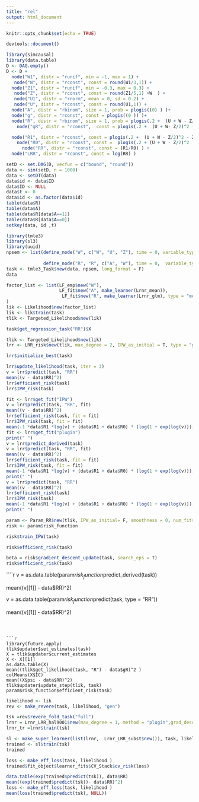 ```yaml
---
title: "rel"
output: html_document
---
```


```r
knitr::opts_chunk$set(echo = TRUE)

```

```r

devtools::document()
```

```r
library(simcausal)
library(data.table)
D <- DAG.empty()
D <- D +
  node("W1", distr = "runif", min = -1, max = 1) +
   node("W", distr = "rconst", const = round(W1/3,1)) +
  node("Z1", distr = "runif", min = -0.3, max = 0.3) +
   node("Z", distr = "rconst", const = round(Z1/5,1) +W  ) +
   node("U1", distr = "rnorm", mean = 0, sd = 0.2) +
   node("U", distr = "rconst", const = round(U1,1)) +
  node("A", distr = "rbinom", size = 1, prob = plogis((0) ) )+
  node("g", distr = "rconst", const = plogis((0 )) )+
  node("R", distr = "rbinom", size = 1, prob = plogis(.2 +  (U + W - Z/2)^2 - Z*A - .4*A + 5*A*W ) )+
    node("gR", distr = "rconst",  const = plogis(.2 +  (U + W- Z/2)^2 - Z*A +.4*A + 5*A*W ) )+

  node("R1", distr = "rconst", const = plogis(.2 +  (U + W - Z/2)^2 - Z - .4 + 5*W ) )+
    node("R0", distr = "rconst", const =  plogis(.2 + (U + W - Z/2)^2  ) )+
      node("RR", distr = "rconst", const = (R1/R0) ) +
  node("LRR", distr = "rconst", const = log(RR) ) 

setD <- set.DAG(D, vecfun = c("bound", "round"))
data <- sim(setD, n = 1000)
data <- setDT(data)
data$id <- data$ID
data$ID <- NULL
data$t <- 0
data$id <- as.factor(data$id)
table(data$R)
table(data$A)
table(data$R[data$A==1])
table(data$R[data$A==0])
setkey(data, id ,t)

library(tmle3)
library(sl3)
library(uuid)
npsem <- list(define_node("W", c("W", "U", "Z"), time = 0, variable_type = variable_type("continuous")), define_node("A", "A", c("W"), time = 0), define_node("Z", "Z",  variable_type = variable_type("continuous")),
             
              define_node("R", "R", c("A", "W"), time = 0,  variable_type = variable_type("continuous")), define_node("RR", "R", c("W"), time = 0,  variable_type = variable_type("continuous")))
task <- tmle3_Task$new(data, npsem, long_format = F)
data
```

```r
factor_list <- list(LF_emp$new("W"), 
                    LF_fit$new("A", make_learner(Lrnr_mean)),
                     LF_fit$new("R", make_learner(Lrnr_glm), type = "mean")
)
lik <- Likelihood$new(factor_list)
lik <- lik$train(task)
tlik <- Targeted_Likelihood$new(lik)
```

```r
task$get_regression_task("RR")$X
```

```r
tlik <- Targeted_Likelihood$new(lik)
lrr <- LRR_risk$new(tlik, max_degree = 2, IPW_as_initial = T, type = "grad")
```

```r
lrr$initialize_best(task)

```
```r

lrr$update_likelihood(task, iter = 3)
v = lrr$predict(task, "RR")
mean((v - data$RR)^2)
lrr$efficient_risk(task)
lrr$IPW_risk(task)
```

```r

fit <- lrr$get_fit("IPW")
v = lrr$predict(task, "RR", fit)
mean((v - data$RR)^2)
lrr$efficient_risk(task, fit = fit)
lrr$IPW_risk(task, fit = fit)
mean(-1 *data$R1 *log(v) + (data$R1 + data$R0) * (log(1 + exp(log(v)))))
fit <- lrr$get_fit("plugin")
print(" ")
v = lrr$predict_derived(task)
v = lrr$predict(task, "RR", fit)
mean((v - data$RR)^2)
lrr$efficient_risk(task, fit = fit)
lrr$IPW_risk(task, fit = fit)
mean(-1 *data$R1 *log(v) + (data$R1 + data$R0) * (log(1 + exp(log(v)))))
print(" ")
v = lrr$predict(task, "RR")
mean((v - data$RR)^2)
lrr$efficient_risk(task)
lrr$IPW_risk(task)
mean(-1 *data$R1 *log(v) + (data$R1 + data$R0) * (log(1 + exp(log(v)))))
print(" ")
```

```r
param <- Param_RR$new(tlik, IPW_as_initial= F, smoothness = 0, num_fits = 1, type = "grad")
risk <- param$risk_function

risk$train_IPW(task)
```

```r
risk$efficient_risk(task)

beta = risk$gradient_descent_update(task, search_eps = T)
risk$efficient_risk(task)
```

````r
v = as.data.table(param$risk_function$predict_derived(task))

mean((v[[1]] - data$RR)^2)

v = as.data.table(param$risk_function$predict(task, type = "RR"))

mean((v[[1]] - data$RR)^2)
```



```r
library(future.apply)
tlik$updater$set_estimates(task)
X = tlik$updater$current_estimates
X <- X[[1]]
as.data.table(X)
mean((tlik$get_likelihood(task, "R") - data$gR)^2 )
colMeans(X$IC)
mean((X$psi - data$RR)^2)
tlik$updater$update_step(tlik, task)
param$risk_function$efficient_risk(task)
```


```r
likelihood <- lik
rev <- make_revere(task, likelihood, "gen")
```


```r
tsk =rev$revere_fold_task("full")
lrnr = Lrnr_LRR_hal9001$new(max_degree = 1, method = "plugin",grad_desc = T)
lrnr_tr =lrnr$train(tsk)
```


```r

sl <- make_super_learner(list(lrnr,  Lrnr_LRR_subst$new()), task, likelihood )
trained <- sl$train(tsk)
trained
```

```r
loss <- make_eff_loss(task, likelihood )
trained$fit_object$learner_fits$CV_Stack$cv_risk(loss)


```

```r

data.table(exp(trained$predict(tsk)), data$RR)
mean((exp(trained$predict(tsk))- data$RR)^2)
loss <- make_eff_loss(task, likelihood )
mean(loss(trained$predict(tsk), NULL))
```
